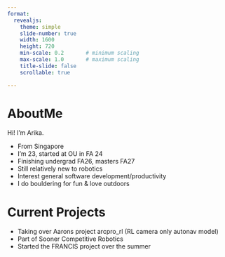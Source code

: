 ```yaml
---
format: 
  revealjs:
    theme: simple
    slide-number: true
    width: 1600
    height: 720
    min-scale: 0.2       # minimum scaling
    max-scale: 1.0       # maximum scaling
    title-slide: false
    scrollable: true

---
```


# AboutMe
Hi! I'm Arika.

- From Singapore
- I'm 23, started at OU in FA 24
- Finishing undergrad FA26, masters FA27
- Still relatively new to robotics 
- Interest general software development/productivity 
- I do bouldering for fun & love outdoors

# Current Projects
- Taking over Aarons project arcpro_rl (RL camera only autonav model)
- Part of Sooner Competitive Robotics
- Started the FRANCIS project over the summer

